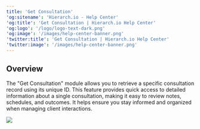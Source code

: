 ```yaml
---
title: 'Get Consultation'
'og:sitename': 'Hierarch.io - Help Center'
'og:title': 'Get Consultation | Hierarch.io Help Center'
'og:logo': '/logo/logo-text-dark.png'
'og:image': '/images/help-center-banner.png'
'twitter:title': 'Get Consultation | Hierarch.io Help Center'
'twitter:image': '/images/help-center-banner.png'
---
```


## Overview

The "Get Consultation" module allows you to retrieve a specific consultation record using its unique ID. This feature provides quick access to detailed information about a single consultation, making it easy to review notes, schedules, and outcomes. It helps ensure you stay informed and organized when managing client interactions.



![](/images/workflows/get_consultation001.png)